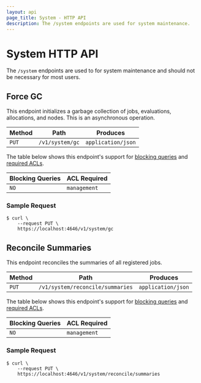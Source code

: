 ```yaml
---
layout: api
page_title: System - HTTP API
description: The /system endpoints are used for system maintenance.
---
```


# System HTTP API

The `/system` endpoints are used to for system maintenance and should not be
necessary for most users.

## Force GC

This endpoint initializes a garbage collection of jobs, evaluations, allocations, and
nodes. This is an asynchronous operation.

| Method | Path            | Produces           |
| ------ | --------------- | ------------------ |
| `PUT`  | `/v1/system/gc` | `application/json` |

The table below shows this endpoint's support for
[blocking queries](/nomad/api-docs#blocking-queries) and
[required ACLs](/nomad/api-docs#acls).

| Blocking Queries | ACL Required |
| ---------------- | ------------ |
| `NO`             | `management` |

### Sample Request

```shell-session
$ curl \
    --request PUT \
    https://localhost:4646/v1/system/gc
```

## Reconcile Summaries

This endpoint reconciles the summaries of all registered jobs.

| Method | Path                             | Produces           |
| ------ | -------------------------------- | ------------------ |
| `PUT`  | `/v1/system/reconcile/summaries` | `application/json` |

The table below shows this endpoint's support for
[blocking queries](/nomad/api-docs#blocking-queries) and
[required ACLs](/nomad/api-docs#acls).

| Blocking Queries | ACL Required |
| ---------------- | ------------ |
| `NO`             | `management` |

### Sample Request

```shell-session
$ curl \
    --request PUT \
    https://localhost:4646/v1/system/reconcile/summaries
```
